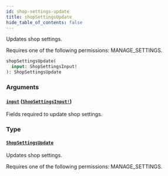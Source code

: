 ```yaml
---
id: shop-settings-update
title: shopSettingsUpdate
hide_table_of_contents: false
---
```


Updates shop settings.

Requires one of the following permissions: MANAGE_SETTINGS.

```graphql
shopSettingsUpdate(
  input: ShopSettingsInput!
): ShopSettingsUpdate
```

### Arguments

#### [`input`](#) ([`ShopSettingsInput!`](../../../developer/api-reference/inputs/shop-settings-input))

Fields required to update shop settings.

### Type

#### [`ShopSettingsUpdate`](../../../developer/api-reference/objects/shop-settings-update)

Updates shop settings.

Requires one of the following permissions: MANAGE_SETTINGS.
